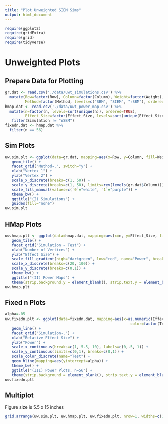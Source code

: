 ```yaml
---
title: "Plot Unweighted SIEM Sims"
output: html_document
---
```


```r
require(ggplot2)
require(gridExtra)
require(grid)
require(tidyverse)
```

# Unweighted Plots

## Prepare Data for Plotting

```r
gr.dat <- read.csv('./data/uwt_simulations.csv') %>%
  mutate(Row=factor(Row), Column=factor(Column), Weight=factor(Weight), 
         Method=factor(Method, levels=c("SBM", "SIEM", "rSBM"), ordered=TRUE))
hmap.dat <- read.csv('./data/uwt_power_map.csv') %>%
  mutate(n=factor(n, levels=sort(unique(n)), ordered=TRUE),
         Effect_Size=factor(Effect_Size, levels=sort(unique(Effect_Size)), ordered=TRUE)) %>%
   filter(Simulation != "nSBM")
fixedn.dat <- hmap.dat %>%
  filter(n == 56)
```

## Sim Plots

```r
uw.sim.plt <- ggplot(data=gr.dat, mapping=aes(x=Row, y=Column, fill=Weight)) +
   geom_tile() +
   facet_grid("Method~.", switch="y") +
   xlab("Vertex 1") + 
   ylab("Vertex 2") + 
   scale_x_discrete(breaks=c(1, 50)) + 
   scale_y_discrete(breaks=c(1, 50), limits=rev(levels(gr.dat$Column))) +
   scale_fill_manual(values=c(`0`="white", `1`="purple")) +
   theme_bw() +
   ggtitle("(I) Simulations") +
   guides(fill="none")
uw.sim.plt
```

## HMap Plots

```r
uw.hmap.plt <- ggplot(data=hmap.dat, mapping=aes(x=n, y=Effect_Size, fill=power)) +
   geom_tile() + 
   facet_grid("Simulation ~ Test") + 
   xlab("Number of Vertices") + 
   ylab("Effect Size") + 
   scale_fill_gradient(high="darkgreen", low="red", name="Power", breaks=c(0, .5, 1)) + 
   scale_x_discrete(breaks=c(20, 100)) + 
   scale_y_discrete(breaks=c(0,1)) + 
   theme_bw() + 
   ggtitle("(II) Power Maps") +
   theme(strip.background.y = element_blank(), strip.text.y = element_blank())
uw.hmap.plt
```

## Fixed n Plots

```r
alpha=.05
uw.fixedn.plt <- ggplot(data=fixedn.dat, mapping=aes(x=as.numeric(Effect_Size), y=power,
                                                        color=factor(Test), group=factor(Test))) + 
   geom_line() +
   facet_grid("Simulation~.") +
   xlab("Relative Effect Size") +
   ylab("Power") +
   scale_x_continuous(breaks=c(1, 5.5, 10), labels=c(0,.5, 1)) +
   scale_y_continuous(limits=c(0,1), breaks=c(0,1)) +
   scale_color_discrete(name="Test") +
   geom_hline(mapping=aes(yintercept=alpha)) +
   theme_bw() +
   ggtitle("(III) Power Plots, n=56") +
   theme(strip.background = element_blank(), strip.text.y = element_blank())
uw.fixedn.plt
```

## Multiplot

Figure size is 5.5 x 15 inches

```r
grid.arrange(uw.sim.plt, uw.hmap.plt, uw.fixedn.plt, nrow=1, widths=c(1.1, 5, 1.6))
```